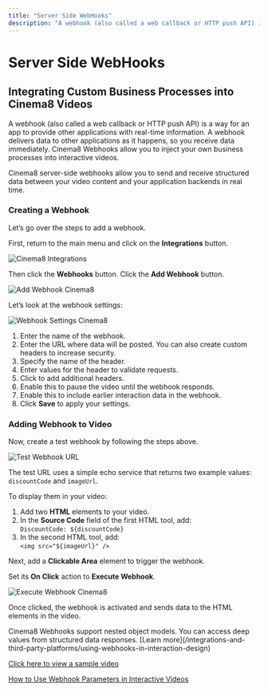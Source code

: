 ```yaml
---
title: "Server Side WebHooks"
description: "A webhook (also called a web callback or HTTP push API) is a way for an app to provide other applications with real-time information. A webhook delivers data to other applications as it happens, so you receive data immediately. Cinema8 Webhooks allow you to inject your own business processes into interactive videos."
---
```



# Server Side WebHooks

## Integrating Custom Business Processes into Cinema8 Videos

A webhook (also called a web callback or HTTP push API) is a way for an app to provide other applications with real-time information. A webhook delivers data to other applications as it happens, so you receive data immediately. Cinema8 Webhooks allow you to inject your own business processes into interactive videos.

<Callout type="info">
Cinema8 server-side webhooks allow you to send and receive structured data between your video content and your application backends in real time.
</Callout>

### Creating a Webhook

Let’s go over the steps to add a webhook.

First, return to the main menu and click on the **Integrations** button.

![Cinema8 Integrations](/screenshot/server-side-webhooks/image-1.webp)

Then click the **Webhooks** button. Click the **Add Webhook** button.

![Add Webhook Cinema8](/screenshot/server-side-webhooks/image-2.webp)

Let’s look at the webhook settings:

![Webhook Settings Cinema8](/screenshot/server-side-webhooks/image-3.webp)

1. Enter the name of the webhook.  
2. Enter the URL where data will be posted. You can also create custom headers to increase security.  
3. Specify the name of the header.  
4. Enter values for the header to validate requests.  
5. Click to add additional headers.  
6. Enable this to pause the video until the webhook responds.  
7. Enable this to include earlier interaction data in the webhook.  
8. Click **Save** to apply your settings.

### Adding Webhook to Video

Now, create a test webhook by following the steps above.

![Test Webhook URL](/screenshot/server-side-webhooks/image-4.webp)

The test URL uses a simple echo service that returns two example values: `discountCode` and `imageUrl`.

To display them in your video:

1. Add two **HTML** elements to your video.
2. In the **Source Code** field of the first HTML tool, add:  
   `DiscountCode: ${discountCode}`
3. In the second HTML tool, add:  
   `<img src="${imageUrl}" />`

Next, add a **Clickable Area** element to trigger the webhook.

Set its **On Click** action to **Execute Webhook**.

![Execute Webhook Cinema8](/screenshot/server-side-webhooks/image-5.webp)

Once clicked, the webhook is activated and sends data to the HTML elements in the video.

<Callout type="important">
Cinema8 Webhooks support nested object models. You can access deep values from structured data responses. [Learn more](/integrations-and-third-party-platforms/using-webhooks-in-interaction-design)
</Callout>

[Click here to view a sample video](https://cinema8.com/video/zO1RvxDK)

[How to Use Webhook Parameters in Interactive Videos](/integrations-and-third-party-platforms/how-to-use-webhook-parameters-in-interactive-videos)
